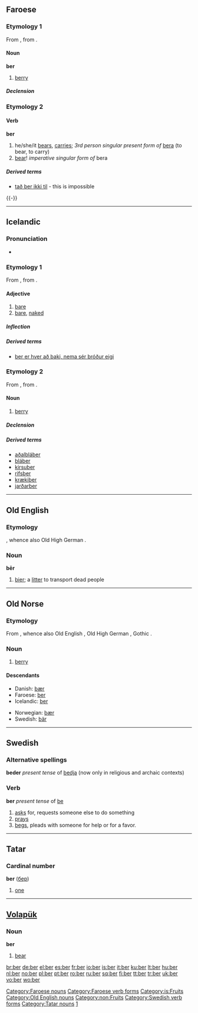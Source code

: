 {{also|bér}}

==Faroese==

===Etymology 1===
From {{etyl|non|fo}} {{term|ber|lang=non}}, from {{proto|Germanic|basja-||bazja-|lang=fo}}.

====Noun====
'''ber''' {{n}}

# [[berry]]

=====Declension=====
{{fo-decl-noun-n22|ber}}

===Etymology 2===

====Verb====
{{fo-conj-54|b|e|r|o|a|ó}}
'''ber'''

# he/she/it [[bears]], [[carries]]; ''3rd person singular present form of'' [[bera#Faroese|bera]] (to bear, to carry)
# [[bear]]! ''imperative singular form of'' bera

=====Derived terms=====
* [[tað ber ikki til]] - this is impossible
{{-}}

[[Category:Faroese nouns]]
[[Category:Faroese verb forms]]

----

==Icelandic==

===Pronunciation===
* {{IPA|/pɛːr/|lang=is}}
*: {{rhymes|ɛːr|lang=is}}

===Etymology 1===
From {{etyl|non|is}} {{term|berr}}, from {{proto|Germanic|baza-|lang=is}}.

====Adjective====
{{is-adj|berari|berastur}}

# [[bare]]
# [[bare]], [[naked]]

=====Inflection=====
{{Icelandic adjectival declension 01|ber|}}

=====Derived terms=====
* [[ber er hver að baki, nema sér bróður eigi]]

===Etymology 2===
From {{etyl|non|is}} {{term|ber|lang=non}}, from {{proto|Germanic|basja-||bazja-|lang=is}}.

====Noun====
{{is-noun|n}}

# [[berry]]

=====Declension=====
{{is-decl-noun-n-s|b|e|r|j=j}}

=====Derived terms=====
* [[aðalbláber]]
* [[bláber]]
* [[kirsuber]]
* [[rifsber]]
* [[krækiber]]
* [[jarðarber]]

[[Category:is:Berries| ]]
[[Category:is:Fruits]]

----

==Old English==

===Etymology===
{{proto|lang=ang|Germanic|bero}}, whence also Old High German {{term|bara|bāra|lang=goh}}.

===Noun===
'''bēr''' {{f}}

# [[bier]]; a [[litter]] to transport dead people

[[Category:Old English nouns]]

----

==Old Norse==

===Etymology===
From {{proto|Germanic|basja-||bazja-|lang=non}}, whence also Old English {{term|berige|beriġe|lang=ang}}, Old High German {{term|beri|lang=goh}}, Gothic {{term|𐌱𐌰𐍃𐌹|tr=basi|sc=Goth}}.

===Noun===
{{infl|non|noun|g=n}}

# [[berry]]

====Descendants====
{{top2}}
* Danish: [[bær#Danish|bær]] {{n}}
* Faroese: [[#Faroese|ber]] {{n}}
* Icelandic: [[#Icelandic|ber]] {{n}}
{{mid2}}
* Norwegian: [[bær#Norwegian|bær]] {{n}}
* Swedish: [[bär#Swedish|bär]] {{n}}
{{bottom}}

[[Category:non:Berries| ]]
[[Category:non:Fruits]]

----

==Swedish==

===Alternative spellings===
'''beder''' ''present tense'' of [[bedja]] (now only in religious and archaic contexts)

===Verb===
'''ber''' ''present tense'' of [[be]]

# [[ask]]s for, requests someone else to do something
# [[pray]]s
# [[beg]]s, pleads with someone for help or for a favor.

[[Category:Swedish verb forms]]

----

==Tatar==

===Cardinal number===
'''ber''' ([[бер]])

# {{cardinal|lang=tt}} [[one]]

[[Category:Tatar nouns]]
[[Category:tt:Cardinal numbers|1]]

----

==[[Volapük]]==

===Noun===
'''ber'''

# [[bear]]

[[br:ber]]
[[de:ber]]
[[el:ber]]
[[es:ber]]
[[fr:ber]]
[[io:ber]]
[[is:ber]]
[[it:ber]]
[[ku:ber]]
[[lt:ber]]
[[hu:ber]]
[[nl:ber]]
[[no:ber]]
[[pl:ber]]
[[pt:ber]]
[[ro:ber]]
[[ru:ber]]
[[sq:ber]]
[[fi:ber]]
[[tt:ber]]
[[tr:ber]]
[[uk:ber]]
[[vo:ber]]
[[wo:ber]]